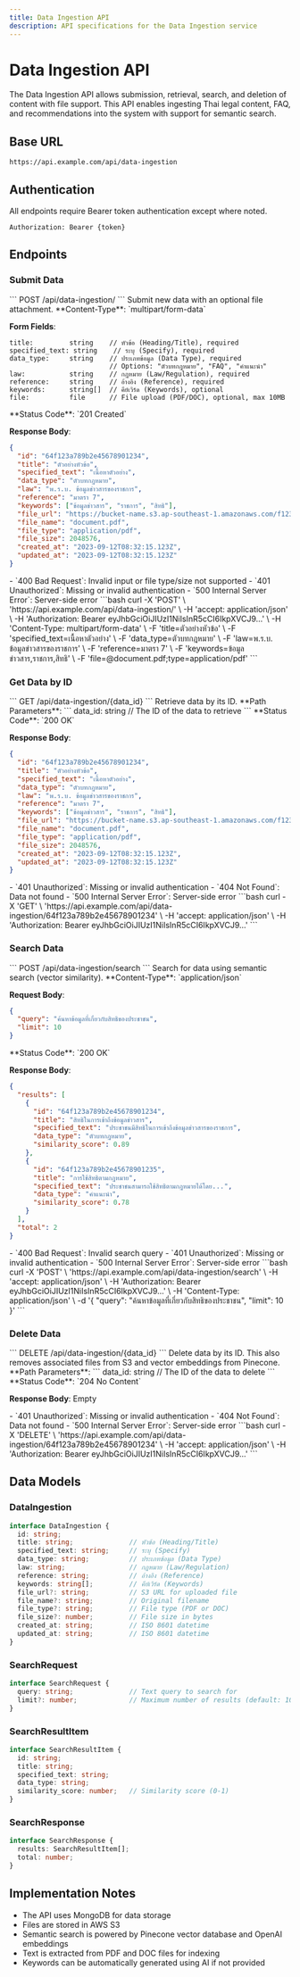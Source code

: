 ```yaml
---
title: Data Ingestion API
description: API specifications for the Data Ingestion service
---
```



# Data Ingestion API

The Data Ingestion API allows submission, retrieval, search, and deletion of content with file support. This API enables ingesting Thai legal content, FAQ, and recommendations into the system with support for semantic search.

## Base URL

```
https://api.example.com/api/data-ingestion
```

## Authentication

All endpoints require Bearer token authentication except where noted.

```
Authorization: Bearer {token}
```

## Endpoints

### Submit Data

<Tabs>
  <TabItem label="Endpoint">
  ```
  POST /api/data-ingestion/
  ```
  </TabItem>

  <TabItem label="Description">
  Submit new data with an optional file attachment.
  </TabItem>

  <TabItem label="Request">
  **Content-Type**: `multipart/form-data`

  **Form Fields**:
  ```
  title:         string    // หัวข้อ (Heading/Title), required
  specified_text: string    // ระบุ (Specify), required
  data_type:     string    // ประเภทข้อมูล (Data Type), required
                           // Options: "ตัวบทกฎหมาย", "FAQ", "คำแนะนำ"
  law:           string    // กฎหมาย (Law/Regulation), required
  reference:     string    // อ้างอิง (Reference), required
  keywords:      string[]  // คีย์เวิร์ด (Keywords), optional
  file:          file      // File upload (PDF/DOC), optional, max 10MB
  ```
  </TabItem>

  <TabItem label="Response">
  **Status Code**: `201 Created`

  **Response Body**:
  ```json
  {
    "id": "64f123a789b2e45678901234",
    "title": "ตัวอย่างหัวข้อ",
    "specified_text": "เนื้อหาตัวอย่าง",
    "data_type": "ตัวบทกฎหมาย",
    "law": "พ.ร.บ. ข้อมูลข่าวสารของราชการ",
    "reference": "มาตรา 7",
    "keywords": ["ข้อมูลข่าวสาร", "ราชการ", "สิทธิ"],
    "file_url": "https://bucket-name.s3.ap-southeast-1.amazonaws.com/f123a789b2e45678901234.pdf",
    "file_name": "document.pdf",
    "file_type": "application/pdf",
    "file_size": 2048576,
    "created_at": "2023-09-12T08:32:15.123Z",
    "updated_at": "2023-09-12T08:32:15.123Z"
  }
  ```
  </TabItem>

  <TabItem label="Errors">
  - `400 Bad Request`: Invalid input or file type/size not supported
  - `401 Unauthorized`: Missing or invalid authentication
  - `500 Internal Server Error`: Server-side error
  </TabItem>

  <TabItem label="Example">
  ```bash
  curl -X 'POST' \
    'https://api.example.com/api/data-ingestion/' \
    -H 'accept: application/json' \
    -H 'Authorization: Bearer eyJhbGciOiJIUzI1NiIsInR5cCI6IkpXVCJ9...' \
    -H 'Content-Type: multipart/form-data' \
    -F 'title=ตัวอย่างหัวข้อ' \
    -F 'specified_text=เนื้อหาตัวอย่าง' \
    -F 'data_type=ตัวบทกฎหมาย' \
    -F 'law=พ.ร.บ. ข้อมูลข่าวสารของราชการ' \
    -F 'reference=มาตรา 7' \
    -F 'keywords=ข้อมูลข่าวสาร,ราชการ,สิทธิ' \
    -F 'file=@document.pdf;type=application/pdf'
  ```
  </TabItem>
</Tabs>

### Get Data by ID

<Tabs>
  <TabItem label="Endpoint">
  ```
  GET /api/data-ingestion/{data_id}
  ```
  </TabItem>

  <TabItem label="Description">
  Retrieve data by its ID.
  </TabItem>

  <TabItem label="Parameters">
  **Path Parameters**:
  ```
  data_id: string    // The ID of the data to retrieve
  ```
  </TabItem>

  <TabItem label="Response">
  **Status Code**: `200 OK`

  **Response Body**:
  ```json
  {
    "id": "64f123a789b2e45678901234",
    "title": "ตัวอย่างหัวข้อ",
    "specified_text": "เนื้อหาตัวอย่าง",
    "data_type": "ตัวบทกฎหมาย",
    "law": "พ.ร.บ. ข้อมูลข่าวสารของราชการ",
    "reference": "มาตรา 7",
    "keywords": ["ข้อมูลข่าวสาร", "ราชการ", "สิทธิ"],
    "file_url": "https://bucket-name.s3.ap-southeast-1.amazonaws.com/f123a789b2e45678901234.pdf",
    "file_name": "document.pdf",
    "file_type": "application/pdf",
    "file_size": 2048576,
    "created_at": "2023-09-12T08:32:15.123Z",
    "updated_at": "2023-09-12T08:32:15.123Z"
  }
  ```
  </TabItem>

  <TabItem label="Errors">
  - `401 Unauthorized`: Missing or invalid authentication
  - `404 Not Found`: Data not found
  - `500 Internal Server Error`: Server-side error
  </TabItem>

  <TabItem label="Example">
  ```bash
  curl -X 'GET' \
    'https://api.example.com/api/data-ingestion/64f123a789b2e45678901234' \
    -H 'accept: application/json' \
    -H 'Authorization: Bearer eyJhbGciOiJIUzI1NiIsInR5cCI6IkpXVCJ9...'
  ```
  </TabItem>
</Tabs>

### Search Data

<Tabs>
  <TabItem label="Endpoint">
  ```
  POST /api/data-ingestion/search
  ```
  </TabItem>

  <TabItem label="Description">
  Search for data using semantic search (vector similarity).
  </TabItem>

  <TabItem label="Request">
  **Content-Type**: `application/json`

  **Request Body**:
  ```json
  {
    "query": "ค้นหาข้อมูลที่เกี่ยวกับสิทธิของประชาชน",
    "limit": 10
  }
  ```
  </TabItem>

  <TabItem label="Response">
  **Status Code**: `200 OK`

  **Response Body**:
  ```json
  {
    "results": [
      {
        "id": "64f123a789b2e45678901234",
        "title": "สิทธิในการเข้าถึงข้อมูลข่าวสาร",
        "specified_text": "ประชาชนมีสิทธิในการเข้าถึงข้อมูลข่าวสารของราชการ",
        "data_type": "ตัวบทกฎหมาย",
        "similarity_score": 0.89
      },
      {
        "id": "64f123a789b2e45678901235",
        "title": "การใช้สิทธิตามกฎหมาย",
        "specified_text": "ประชาชนสามารถใช้สิทธิตามกฎหมายได้โดย...",
        "data_type": "คำแนะนำ",
        "similarity_score": 0.78
      }
    ],
    "total": 2
  }
  ```
  </TabItem>

  <TabItem label="Errors">
  - `400 Bad Request`: Invalid search query
  - `401 Unauthorized`: Missing or invalid authentication
  - `500 Internal Server Error`: Server-side error
  </TabItem>

  <TabItem label="Example">
  ```bash
  curl -X 'POST' \
    'https://api.example.com/api/data-ingestion/search' \
    -H 'accept: application/json' \
    -H 'Authorization: Bearer eyJhbGciOiJIUzI1NiIsInR5cCI6IkpXVCJ9...' \
    -H 'Content-Type: application/json' \
    -d '{
      "query": "ค้นหาข้อมูลที่เกี่ยวกับสิทธิของประชาชน",
      "limit": 10
    }'
  ```
  </TabItem>
</Tabs>

### Delete Data

<Tabs>
  <TabItem label="Endpoint">
  ```
  DELETE /api/data-ingestion/{data_id}
  ```
  </TabItem>

  <TabItem label="Description">
  Delete data by its ID. This also removes associated files from S3 and vector embeddings from Pinecone.
  </TabItem>

  <TabItem label="Parameters">
  **Path Parameters**:
  ```
  data_id: string    // The ID of the data to delete
  ```
  </TabItem>

  <TabItem label="Response">
  **Status Code**: `204 No Content`

  **Response Body**: Empty
  </TabItem>

  <TabItem label="Errors">
  - `401 Unauthorized`: Missing or invalid authentication
  - `404 Not Found`: Data not found
  - `500 Internal Server Error`: Server-side error
  </TabItem>

  <TabItem label="Example">
  ```bash
  curl -X 'DELETE' \
    'https://api.example.com/api/data-ingestion/64f123a789b2e45678901234' \
    -H 'accept: application/json' \
    -H 'Authorization: Bearer eyJhbGciOiJIUzI1NiIsInR5cCI6IkpXVCJ9...'
  ```
  </TabItem>
</Tabs>

## Data Models

### DataIngestion

```typescript
interface DataIngestion {
  id: string;
  title: string;              // หัวข้อ (Heading/Title)
  specified_text: string;     // ระบุ (Specify)
  data_type: string;          // ประเภทข้อมูล (Data Type)
  law: string;                // กฎหมาย (Law/Regulation)
  reference: string;          // อ้างอิง (Reference)
  keywords: string[];         // คีย์เวิร์ด (Keywords)
  file_url?: string;          // S3 URL for uploaded file
  file_name?: string;         // Original filename
  file_type?: string;         // File type (PDF or DOC)
  file_size?: number;         // File size in bytes
  created_at: string;         // ISO 8601 datetime
  updated_at: string;         // ISO 8601 datetime
}
```

### SearchRequest

```typescript
interface SearchRequest {
  query: string;              // Text query to search for
  limit?: number;             // Maximum number of results (default: 10)
}
```

### SearchResultItem

```typescript
interface SearchResultItem {
  id: string;
  title: string;
  specified_text: string;
  data_type: string;
  similarity_score: number;   // Similarity score (0-1)
}
```

### SearchResponse

```typescript
interface SearchResponse {
  results: SearchResultItem[];
  total: number;
}
```

## Implementation Notes

- The API uses MongoDB for data storage
- Files are stored in AWS S3
- Semantic search is powered by Pinecone vector database and OpenAI embeddings
- Text is extracted from PDF and DOC files for indexing
- Keywords can be automatically generated using AI if not provided 